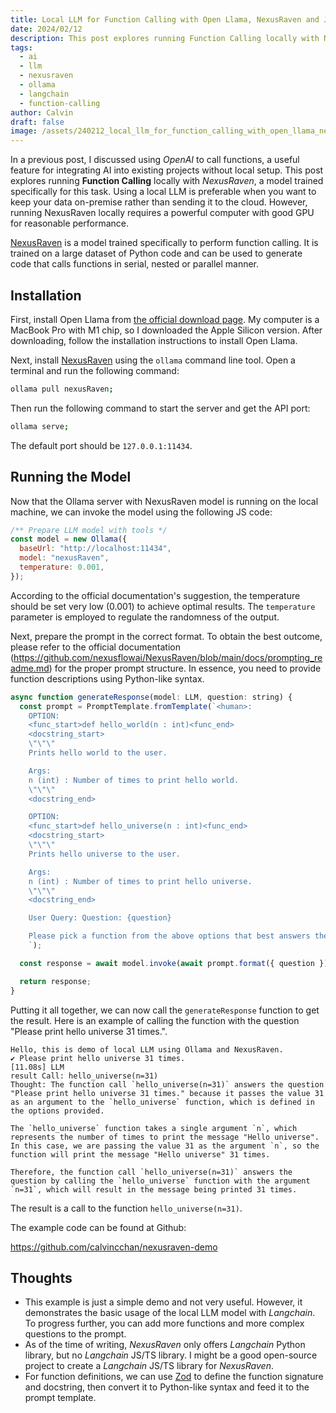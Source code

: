 ```yaml
---
title: Local LLM for Function Calling with Open Llama, NexusRaven and JS/TS
date: 2024/02/12
description: This post explores running Function Calling locally with NexusRaven, a model trained specifically for this task. Using a local LLM is preferable when you want to keep your data on-premise rather than sending it to the cloud.
tags:
  - ai
  - llm
  - nexusraven
  - ollama
  - langchain
  - function-calling
author: Calvin
draft: false
image: /assets/240212_local_llm_for_function_calling_with_open_llama_nexus_raven_and_js_ts.jpg
---
```


In a previous post, I discussed using _OpenAI_ to call functions, a useful feature for integrating AI into existing projects without local setup. This post explores running **Function Calling** locally with _NexusRaven_, a model trained specifically for this task. Using a local LLM is preferable when you want to keep your data on-premise rather than sending it to the cloud. However, running NexusRaven locally requires a powerful computer with good GPU for reasonable performance.

[NexusRaven](https://nexusflow.ai/) is a model trained specifically to perform function calling. It is trained on a large dataset of Python code and can be used to generate code that calls functions in serial, nested or parallel manner.

## Installation

First, install Open Llama from [the official download page](https://ollama.com/download). My computer is a MacBook Pro with M1 chip, so I downloaded the Apple Silicon version. After downloading, follow the installation instructions to install Open Llama.

Next, install [NexusRaven](https://nexusflow.ai/) using the `ollama` command line tool. Open a terminal and run the following command:

```bash
ollama pull nexusRaven;
```

Then run the following command to start the server and get the API port:

```bash
ollama serve;
```

The default port should be `127.0.0.1:11434`.

## Running the Model

Now that the Ollama server with NexusRaven model is running on the local machine, we can invoke the model using the following JS code:

```javascript
/** Prepare LLM model with tools */
const model = new Ollama({
  baseUrl: "http://localhost:11434",
  model: "nexusRaven",
  temperature: 0.001,
});
```

According to the official documentation's suggestion, the temperature should be set very low (0.001) to achieve optimal results. The `temperature` parameter is employed to regulate the randomness of the output.

Next, prepare the prompt in the correct format. To obtain the best outcome, please refer to the official documentation (https://github.com/nexusflowai/NexusRaven/blob/main/docs/prompting_readme.md) for the proper prompt structure. In essence, you need to provide function descriptions using Python-like syntax.

```javascript
async function generateResponse(model: LLM, question: string) {
  const prompt = PromptTemplate.fromTemplate(`<human>:
    OPTION:
    <func_start>def hello_world(n : int)<func_end>
    <docstring_start>
    \"\"\"
    Prints hello world to the user.

    Args:
    n (int) : Number of times to print hello world.
    \"\"\"
    <docstring_end>

    OPTION:
    <func_start>def hello_universe(n : int)<func_end>
    <docstring_start>
    \"\"\"
    Prints hello universe to the user.

    Args:
    n (int) : Number of times to print hello universe.
    \"\"\"
    <docstring_end>

    User Query: Question: {question}

    Please pick a function from the above options that best answers the user query and fill in the appropriate arguments.<human_end>
    `);

  const response = await model.invoke(await prompt.format({ question }));

  return response;
}
```

Putting it all together, we can now call the `generateResponse` function to get the result. Here is an example of calling the function with the question "Please print hello universe 31 times.".

```text {4}
Hello, this is demo of local LLM using Ollama and NexusRaven.
✔ Please print hello universe 31 times.
[11.08s] LLM
result Call: hello_universe(n=31)
Thought: The function call `hello_universe(n=31)` answers the question "Please print hello universe 31 times." because it passes the value 31 as an argument to the `hello_universe` function, which is defined in the options provided.

The `hello_universe` function takes a single argument `n`, which represents the number of times to print the message "Hello universe". In this case, we are passing the value 31 as the argument `n`, so the function will print the message "Hello universe" 31 times.

Therefore, the function call `hello_universe(n=31)` answers the question by calling the `hello_universe` function with the argument `n=31`, which will result in the message being printed 31 times.
```

The result is a call to the function `hello_universe(n=31)`.


<Callout emoji="⭐️">
The example code can be found at Github:

https://github.com/calvincchan/nexusraven-demo

</Callout>

## Thoughts

- This example is just a simple demo and not very useful. However, it demonstrates the basic usage of the local LLM model with _Langchain_. To progress further, you can add more functions and more complex questions to the prompt.
- As of the time of writing, _NexusRaven_ only offers _Langchain_ Python library, but no _Langchain_ JS/TS library. I might be a good open-source project to create a _Langchain_ JS/TS library for _NexusRaven_.
- For function definitions, we can use [Zod](https://www.npmjs.com/package/zod) to define the function signature and docstring, then convert it to Python-like syntax and feed it to the prompt template.
